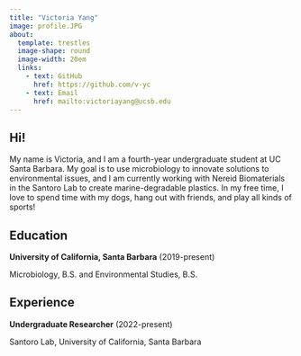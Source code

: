 ```yaml
---
title: "Victoria Yang"
image: profile.JPG
about:
  template: trestles
  image-shape: round
  image-width: 20em
  links:
    - text: GitHub
      href: https://github.com/v-yc
    - text: Email
      href: mailto:victoriayang@ucsb.edu
---
```


## Hi!

My name is Victoria, and I am a fourth-year undergraduate student at UC Santa Barbara. My goal is to use microbiology to innovate solutions to environmental issues, and I am currently working with Nereid Biomaterials in the Santoro Lab to create marine-degradable plastics. In my free time, I love to spend time with my dogs, hang out with friends, and play all kinds of sports!

## Education

**University of California, Santa Barbara** (2019-present)

Microbiology, B.S. and Environmental Studies, B.S.

## Experience

**Undergraduate Researcher** (2022-present)

Santoro Lab, University of California, Santa Barbara
